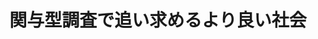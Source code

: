 ﻿---
title: "関与型調査で追い求めるより良い社会"
category: "リベラルアーツ研究教育院"
vol: 91
interviewee: "弓山 達也"
url: "http://yumiyama.my.coocan.jp/"
tags: ["スピリチュアリティ","調査","宗教"]
pdf: "91-1-yumiyama.pdf"
career: ""
preface: "弓山先生の研究室では関与型調査という手法を用いてスピリチュアリティについて研究を行なっている。 この手法を用いることでより社会に働きかけるような研究を行えるという。本稿ではそのような手法を用 いて行なっている二つの研究について紹介するとともに、先生の研究に対する考え方について触れていく。"
---
